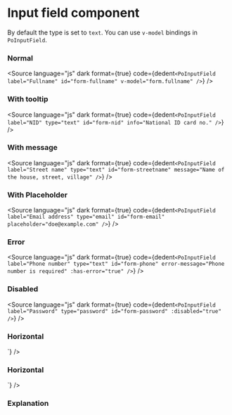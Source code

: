 # Input field component




By default the type is set to `text`. You can use `v-model` bindings in `PoInputField`.

### Normal

<div className="po-max-w-sm">
	<Story of={PoInputFieldStories.Normal} />
</div>

<Source
	language="js"
	dark
	format={true}
	code={dedent`
    <PoInputField
        label="Fullname"
        id="form-fullname"
        v-model="form.fullname"
    />
  `}
/>

### With tooltip

<div className="po-max-w-sm">
	<Story of={PoInputFieldStories.WithInfoTooltip} />
</div>

<Source
	language="js"
	dark
	format={true}
	code={dedent`
    <PoInputField
        label="NID"
        type="text"
        id="form-nid"
        info="National ID card no."
    />
  `}
/>

### With message

<div className="po-max-w-sm">
	<Story of={PoInputFieldStories.WithMessage} />
</div>

<Source
	language="js"
	dark
	format={true}
	code={dedent`
    <PoInputField
        label="Street name"
        type="text"
        id="form-streetname"
        message="Name of the house, street, village"
    />
  `}
/>

### With Placeholder

<div className="po-max-w-sm">
	<Story of={PoInputFieldStories.WithPlaceholder} />
</div>

<Source
	language="js"
	dark
	format={true}
	code={dedent`
    <PoInputField
        label="Email address"
        type="email"
        id="form-email"
        placeholder="doe@example.com"
    />
  `}
/>

### Error

<div className="po-max-w-sm">
	<Story of={PoInputFieldStories.ErrorState} />
</div>

<Source
	language="js"
	dark
	format={true}
	code={dedent`
    <PoInputField
        label="Phone number"
        type="text"
        id="form-phone"
        error-message="Phone number is required"
        :has-error="true"
    />
  `}
/>

### Disabled

<div className="po-max-w-sm">
	<Story of={PoInputFieldStories.DisabledState} />
</div>

<Source
	language="js"
	dark
	format={true}
	code={dedent`
    <PoInputField
        label="Password"
        type="password"
        id="form-password"
        :disabled="true"
    />
  `}
/>

### Horizontal

<div className="po-max-w-sm">
	<Story of={PoInputFieldStories.Horizontal} />
</div>
<Source
	language="js"
	dark
	format={true}
	code={dedent`
    <PoInputField
        label="Short name"
        type="text"
        id="form-shortname"
        display="horizontal"
    />
  `}
/>

### Horizontal

<div className="po-max-w-sm">
	<Story of={PoInputFieldStories.Currency} />
</div>
<Source
	language="js"
	dark
	format={true}
	code={dedent`
    <PoInputField
        label="Currency"
        type="currency"
        id="form-currency"
    />
  `}
/>

### Explanation

<ArgTypes of={PoInputFieldStories} />
